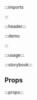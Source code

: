 :::imports


:::

:::header:::

:::demo

<ScreenSignup/>

:::

:::usage:::

:::storybook:::

## Props

:::props:::
